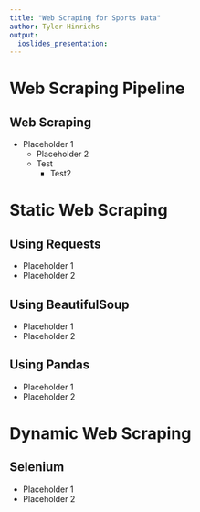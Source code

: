 ```yaml
---
title: "Web Scraping for Sports Data"
author: Tyler Hinrichs
output: 
  ioslides_presentation:
---
```


# Web Scraping Pipeline

## Web Scraping

-   Placeholder 1
    -   Placeholder 2
    -   Test
        - Test2

# Static Web Scraping

## Using Requests

-   Placeholder 1
-   Placeholder 2

## Using BeautifulSoup

-   Placeholder 1
-   Placeholder 2

## Using Pandas

-   Placeholder 1
-   Placeholder 2

# Dynamic Web Scraping

## Selenium

-   Placeholder 1
-   Placeholder 2
